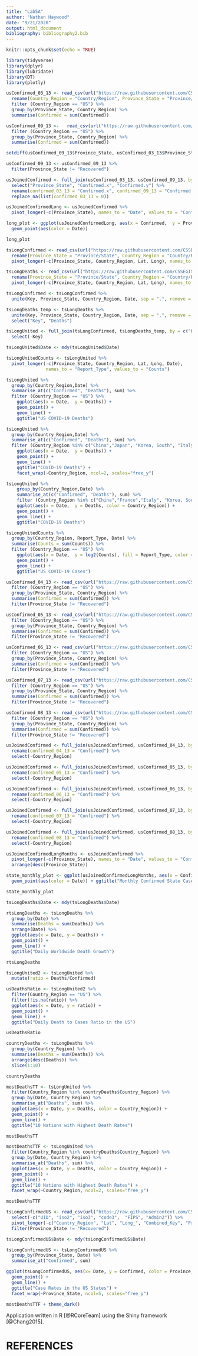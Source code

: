 ```yaml
---
title: "Lab5A"
author: "Nathan Haywood"
date: "9/21/2020"
output: html_document
bibliography: bibliography2.bib
---
```


```r
knitr::opts_chunk$set(echo = TRUE)
```

```r
library(tidyverse)
library(dplyr)
library(lubridate)
library(DT)
library(plotly)
```

```r
usConfirmed_03_13 <- read_csv(url("https://raw.githubusercontent.com/CSSEGISandData/COVID-19/master/csse_covid_19_data/csse_covid_19_daily_reports/03-13-2020.csv")) %>%
  rename(Country_Region = "Country/Region", Province_State = "Province/State") %>% 
  filter (Country_Region == "US") %>% 
  group_by(Province_State, Country_Region) %>% 
  summarise(Confirmed = sum(Confirmed)) 

usConfirmed_09_13 <-   read_csv(url("https://raw.githubusercontent.com/CSSEGISandData/COVID-19/master/csse_covid_19_data/csse_covid_19_daily_reports/09-13-2020.csv")) %>% 
  filter (Country_Region == "US") %>% 
  group_by(Province_State, Country_Region) %>% 
  summarise(Confirmed = sum(Confirmed)) 
```

```r
setdiff(usConfirmed_09_13$Province_State, usConfirmed_03_13$Province_State)
```

```r
usConfirmed_09_13 <- usConfirmed_09_13 %>% 
  filter(Province_State != "Recovered") 
```

```r
usJoinedConfirmed <- full_join(usConfirmed_03_13, usConfirmed_09_13, by = c("Province_State")) %>%
  select("Province_State", "Confirmed.x", "Confirmed.y") %>%
  rename(confirmed_03_13 = "Confirmed.x", confirmed_09_13 = "Confirmed.y") %>%
  replace_na(list(confirmed_03_13 = 0))
```

```r
usJoinedConfirmedLong <- usJoinedConfirmed %>%
  pivot_longer(-c(Province_State), names_to = "Date", values_to = "Confirmed")

long_plot <- ggplot(usJoinedConfirmedLong, aes(x = Confirmed,  y = Province_State)) +
  geom_point(aes(color = Date))

long_plot
```

```r
tsLongConfirmed <- read_csv(url("https://raw.githubusercontent.com/CSSEGISandData/COVID-19/master/csse_covid_19_data/csse_covid_19_time_series/time_series_covid19_confirmed_global.csv")) %>%
  rename(Province_State = "Province/State", Country_Region = "Country/Region") %>%
  pivot_longer(-c(Province_State, Country_Region, Lat, Long), names_to = "Date", values_to = "Confirmed") 

tsLongDeaths <- read_csv(url("https://raw.githubusercontent.com/CSSEGISandData/COVID-19/master/csse_covid_19_data/csse_covid_19_time_series/time_series_covid19_deaths_global.csv")) %>%
  rename(Province_State = "Province/State", Country_Region = "Country/Region") %>%
  pivot_longer(-c(Province_State, Country_Region, Lat, Long), names_to = "Date", values_to = "Deaths")
```

```r
tsLongConfirmed <- tsLongConfirmed %>% 
  unite(Key, Province_State, Country_Region, Date, sep = ".", remove = FALSE)

tsLongDeaths_temp <- tsLongDeaths %>% 
  unite(Key, Province_State, Country_Region, Date, sep = ".", remove = FALSE) %>%
  select("Key", "Deaths")

tsLongUnited <- full_join(tsLongConfirmed, tsLongDeaths_temp, by = c("Key")) %>% 
  select(-Key)
```

```r
tsLongUnited$Date <- mdy(tsLongUnited$Date)
```

```r
tsLongUnitedCounts <- tsLongUnited %>% 
  pivot_longer(-c(Province_State, Country_Region, Lat, Long, Date),
               names_to = "Report_Type", values_to = "Counts")
```

```r
tsLongUnited %>% 
  group_by(Country_Region,Date) %>% 
  summarise_at(c("Confirmed", "Deaths"), sum) %>% 
  filter (Country_Region == "US") %>% 
    ggplot(aes(x = Date,  y = Deaths)) + 
    geom_point() +
    geom_line() +
    ggtitle("US COVID-19 Deaths")
```

```r
tsLongUnited %>% 
  group_by(Country_Region,Date) %>% 
  summarise_at(c("Confirmed", "Deaths"), sum) %>% 
  filter (Country_Region %in% c("China","Japan", "Korea, South", "Italy","Spain", "US")) %>% 
    ggplot(aes(x = Date,  y = Deaths)) + 
    geom_point() +
    geom_line() +
    ggtitle("COVID-19 Deaths") +
    facet_wrap(~Country_Region, ncol=2, scales="free_y")
```

```r
tsLongUnited %>% 
    group_by(Country_Region,Date) %>% 
    summarise_at(c("Confirmed", "Deaths"), sum) %>% 
    filter (Country_Region %in% c("China","France","Italy", "Korea, South", "US")) %>% 
    ggplot(aes(x = Date,  y = Deaths, color = Country_Region)) + 
    geom_point() +
    geom_line() +
    ggtitle("COVID-19 Deaths")
```

```r
tsLongUnitedCounts %>% 
  group_by(Country_Region, Report_Type, Date) %>% 
  summarise(Counts = sum(Counts)) %>% 
  filter (Country_Region == "US") %>% 
    ggplot(aes(x = Date,  y = log2(Counts), fill = Report_Type, color = Report_Type)) + 
    geom_point() +
    geom_line() +
    ggtitle("US COVID-19 Cases")
```

```r
usConfirmed_04_13 <- read_csv(url("https://raw.githubusercontent.com/CSSEGISandData/COVID-19/master/csse_covid_19_data/csse_covid_19_daily_reports/04-13-2020.csv")) %>%
  filter (Country_Region == "US") %>% 
  group_by(Province_State, Country_Region) %>% 
  summarise(Confirmed = sum(Confirmed)) %>%
  filter(Province_State != "Recovered")

usConfirmed_05_13 <- read_csv(url("https://raw.githubusercontent.com/CSSEGISandData/COVID-19/master/csse_covid_19_data/csse_covid_19_daily_reports/05-13-2020.csv")) %>%
  filter (Country_Region == "US") %>% 
  group_by(Province_State, Country_Region) %>% 
  summarise(Confirmed = sum(Confirmed)) %>%
  filter(Province_State != "Recovered")

usConfirmed_06_13 <- read_csv(url("https://raw.githubusercontent.com/CSSEGISandData/COVID-19/master/csse_covid_19_data/csse_covid_19_daily_reports/06-13-2020.csv")) %>%
  filter (Country_Region == "US") %>% 
  group_by(Province_State, Country_Region) %>% 
  summarise(Confirmed = sum(Confirmed)) %>%
  filter(Province_State != "Recovered") 

usConfirmed_07_13 <- read_csv(url("https://raw.githubusercontent.com/CSSEGISandData/COVID-19/master/csse_covid_19_data/csse_covid_19_daily_reports/06-13-2020.csv")) %>%
  filter (Country_Region == "US") %>% 
  group_by(Province_State, Country_Region) %>% 
  summarise(Confirmed = sum(Confirmed)) %>%
  filter(Province_State != "Recovered")

usConfirmed_08_13 <- read_csv(url("https://raw.githubusercontent.com/CSSEGISandData/COVID-19/master/csse_covid_19_data/csse_covid_19_daily_reports/06-13-2020.csv")) %>%
  filter (Country_Region == "US") %>% 
  group_by(Province_State, Country_Region) %>% 
  summarise(Confirmed = sum(Confirmed)) %>%
  filter(Province_State != "Recovered")
```

```r
usJoinedConfirmed <- full_join(usJoinedConfirmed, usConfirmed_04_13, by = c("Province_State")) %>%
  rename(confirmed_04_13 = "Confirmed") %>%
  select(-Country_Region)
```

```r
usJoinedConfirmed <- full_join(usJoinedConfirmed, usConfirmed_05_13, by = c("Province_State")) %>%
  rename(confirmed_05_13 = "Confirmed") %>%
  select(-Country_Region)
```

```r
usJoinedConfirmed <- full_join(usJoinedConfirmed, usConfirmed_06_13, by = c("Province_State")) %>%
  rename(confirmed_06_13 = "Confirmed") %>%
  select(-Country_Region)
```

```r
usJoinedConfirmed <- full_join(usJoinedConfirmed, usConfirmed_07_13, by = c("Province_State")) %>%
  rename(confirmed_07_13 = "Confirmed") %>%
  select(-Country_Region)
```

```r
usJoinedConfirmed <- full_join(usJoinedConfirmed, usConfirmed_08_13, by = c("Province_State")) %>%
  rename(confirmed_08_13 = "Confirmed") %>%
  select(-Country_Region)
```

```r
usJoinedConfirmedLongMonths <- usJoinedConfirmed %>%
  pivot_longer(-c(Province_State), names_to = "Date", values_to = "Confirmed") %>%
  arrange(desc(Province_State))

state_monthly_plot <- ggplot(usJoinedConfirmedLongMonths, aes(x = Confirmed,  y = Province_State)) +
  geom_point(aes(color = Date)) + ggtitle("Monthly Confirmed State Cases of Mar 13th - Sept 13th ") + xlab("Number of Confirmed Cases") + ylab("States")

state_monthly_plot
```

```r
tsLongDeaths$Date <- mdy(tsLongDeaths$Date)
```

```r
rtsLongDeaths <- tsLongDeaths %>%
  group_by(Date) %>%
  summarise(Deaths = sum(Deaths)) %>%
  arrange(Date) %>%
  ggplot(aes(x = Date, y = Deaths)) +
  geom_point() +
  geom_line() +
  ggtitle("Daily Worldwide Death Growth")

rtsLongDeaths
```

```r
tsLongUnited2 <- tsLongUnited %>%
  mutate(ratio = Deaths/Confirmed)
```

```r
usDeathsRatio <- tsLongUnited2 %>%
  filter(Country_Region == "US") %>%
  filter(!is.na(ratio)) %>%
  ggplot(aes(x = Date, y = ratio)) +
  geom_point() +
  geom_line() +
  ggtitle("Daily Death to Cases Ratio in the US")

usDeathsRatio
```

```r
countryDeaths <- tsLongDeaths %>%
  group_by(Country_Region) %>%
  summarise(Deaths = sum(Deaths)) %>%
  arrange(desc(Deaths)) %>%
  slice(1:10)

countryDeaths
```


```r
mostDeathsTT <- tsLongUnited %>%
  filter(Country_Region %in% countryDeaths$Country_Region) %>%
  group_by(Date, Country_Region) %>%
  summarise_at("Deaths", sum) %>% 
  ggplot(aes(x = Date, y = Deaths, color = Country_Region)) +
  geom_point() +
  geom_line() +
  ggtitle("10 Nations with Highest Death Rates")

mostDeathsTT
```

```r
mostDeathsTTF <- tsLongUnited %>%
  filter(Country_Region %in% countryDeaths$Country_Region) %>%
  group_by(Date, Country_Region) %>%
  summarise_at("Deaths", sum) %>% 
  ggplot(aes(x = Date, y = Deaths, color = Country_Region)) +
  geom_point() +
  geom_line() +
  ggtitle("10 Nations with Highest Death Rates") +
  facet_wrap(~Country_Region, ncol=2, scales="free_y")

mostDeathsTTF
```

```r
tsLongConfirmedUS <- read_csv(url("https://raw.githubusercontent.com/CSSEGISandData/COVID-19/master/csse_covid_19_data/csse_covid_19_time_series/time_series_covid19_confirmed_US.csv")) %>%
  select(-c("UID", "iso2", "iso3", "code3",  "FIPS", "Admin2")) %>%
  pivot_longer(-c("Country_Region", "Lat", "Long_", "Combined_Key", "Province_State"), names_to = "Date", values_to = "Confirmed") %>%
  filter(Province_State != "Recovered")
```

```r
tsLongConfirmedUS$Date <- mdy(tsLongConfirmedUS$Date)
```

```r
tsLongConfirmedUS <- tsLongConfirmedUS %>%
  group_by(Province_State, Date) %>%
  summarise_at("Confirmed", sum)
```

```r
ggplot(tsLongConfirmedUS, aes(x= Date, y = Confirmed, color = Province_State)) +
  geom_point() +
  geom_line() +
  ggtitle("Case Rates in the US States") +
  facet_wrap(~Province_State, ncol=5, scales="free_y")
```

```r
mostDeathsTTF + theme_dark()
```

Application written in R [@RCoreTeam] using the Shiny framework [@Chang2015].

# REFERENCES







